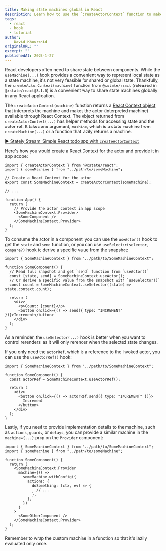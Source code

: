 ```yaml
---
title: Making state machines global in React
description: Learn how to use the `createActorContext` function to make state machines global in React.
tags:
  - react
  - hook
  - tutorial
author:
  - David Khourshid
originalURL: ""
excerpt: ""
publishedAt: 2023-1-27
---
```


React developers often need to share state between components. While the `useMachine(...)` hook provides a convenient way to represent local state as a state machine, it's not very feasible for shared or global state. Thankfully, the `createActorContext(machine)` function from `@xstate/react` (released in `@xstate/react@3.1.0`) is a convenient way to share state machines globally in any React application.

The `createActorContext(machine)` function returns a [React Context object](https://beta.reactjs.org/learn/passing-data-deeply-with-context) that interprets the machine and makes the actor (interpreted machine) available through React Context. The object returned from `createActorContext(...)` has helper methods for accessing state and the actor ref. It takes one argument, `machine`, which is a state machine from `createMachine(...)` or a function that lazily returns a machine.

[▶️ Stately Stream: Simple React todo app with `createActorContext`](https://www.youtube.com/watch?v=M6KjEogxfQE)

Here's how you would create a React Context for the actor and provide it in app scope:

```tsx
import { createActorContext } from "@xstate/react";
import { someMachine } from "../path/to/someMachine";

// Create a React Context for the actor
export const SomeMachineContext = createActorContext(someMachine);

// ...

function App() {
  return (
    // Provide the actor context in app scope
    <SomeMachineContext.Provider>
      <SomeComponent />
    </SomeMachineContext.Provider>
  );
}
```

To consume the actor in a component, you can use the `useActor()` hook to get the `state` and `send` function, or you can use `useSelector(selector, compare?)` hook to derive a specific value from the snapshot:

```tsx
import { SomeMachineContext } from "../path/to/SomeMachineContext";

function SomeComponent() {
  // Read full snapshot and get `send` function from `useActor()`
  const [state, send] = SomeMachineContext.useActor();
  // Or derive a specific value from the snapshot with `useSelector()`
  const count = SomeMachineContext.useSelector((state) => state.context.count);

  return (
    <div>
      <p>Count: {count}</p>
      <button onClick={() => send({ type: "INCREMENT" })}>Increment</button>
    </div>
  );
}
```

As a reminder, the `useSelector(...)` hook is better when you want to control rerenders, as it will only rerender when the selected state changes.

If you only need the `actorRef`, which is a reference to the invoked actor, you can use the `useActorRef()` hook:

```tsx
import { SomeMachineContext } from "../path/to/SomeMachineContext";

function SomeComponent() {
  const actorRef = SomeMachineContext.useActorRef();

  return (
    <div>
      <button onClick={() => actorRef.send({ type: "INCREMENT" })}>
        Increment
      </button>
    </div>
  );
}
```

Lastly, if you need to provide implementation details to the machine, such as `actions`, `guards`, or `delays`, you can provide a similar machine in the `machine={...}` prop on the `Provider` component:

```tsx
import { SomeMachineContext } from "../path/to/SomeMachineContext";
import { someMachine } from "../path/to/someMachine";

function SomeComponent() {
  return (
    <SomeMachineContext.Provider
      machine={() =>
        someMachine.withConfig({
          actions: {
            doSomething: (ctx, ev) => {
              // ...
            },
          },
        })
      }
    >
      <SomeOtherComponent />
    </SomeMachineContext.Provider>
  );
}
```

Remember to wrap the custom machine in a function so that it's lazily evaluated only once.
